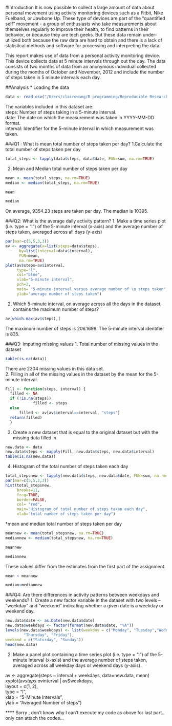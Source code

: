 #Introduction
It is now possible to collect a large amount of data about personal movement using activity monitoring devices such as a Fitbit, Nike Fuelband, or Jawbone Up. These type of devices are part of the “quantified self” movement - a group of enthusiasts who take measurements about themselves regularly to improve their health, to find patterns in their behavior, or because they are tech geeks. But these data remain under-utilized both because the raw data are hard to obtain and there is a lack of statistical methods and software for processing and interpreting the data.

This report makes use of data from a personal activity monitoring device. This device collects data at 5 minute intervals through out the day. The data consists of two months of data from an anonymous individual collected during the months of October and November, 2012 and include the number of steps taken in 5 minute intervals each day.

##Analysis
* Loading the data
```r
data <- read.csv("/Users/clairewang/R programming/Reproducible Research/Project 1/activity.csv", header = TRUE, sep = ",")
```
The variables included in this dataset are:  
steps: Number of steps taking in a 5-minute interval.  
date: The date on which the measurement was taken in YYYY-MM-DD format.  
interval: Identifier for the 5-minute interval in which measurement was taken.  

###Q1 : What is mean total number of steps taken per day?
1.Calculate the total number of steps taken per day
```r
total_steps <- tapply(data$steps, data$date, FUN=sum, na.rm=TRUE) 

```
2. Mean and Median total number of steps taken per day
```r
mean <- mean(total_steps, na.rm=TRUE)
median <- median(total_steps, na.rm=TRUE)
```
```r
mean
```
```r
median
```
On average, 9354.23 steps are taken per day. The median is 10395.

###Q2: What is the average daily activity pattern?
1. Make a time series plot (i.e. type = "l") of the 5-minute interval (x-axis) and the average number of steps taken, averaged across all days (y-axis)
```r
par(mar=c(5,5,3,3))
av <- aggregate(x=list(steps=data$steps),
      by=list(interval=data$interval), 
      FUN=mean,
      na.rm=TRUE)
plot(av$steps~av$interval,
     type="l",
     col="blue",
     xlab="5-minute interval",
     pch=2,
     main= "5-minute interval versus average number of \n steps taken",
     ylab="average number of steps taken")
```
2. Which 5-minute interval, on average across all the days in the dataset, contains the maximum number of steps?
```r
av[which.max(av$steps),]
```
The maximum number of steps is 206.1698. The 5-minute interval identifier is 835. 

###Q3: Imputing missing values
1. Total number of missing values in the dataset
```r
table(is.na(data))
```
There are 2304 missing values in this data set.  
2. Filling in all of the missing values in the dataset by the mean for the 5-minute interval.
```r
Fill <- function(steps, interval) {
  filled <- NA
  if (!is.na(steps))
            filled <- steps
  else
      filled <- av[av$interval==interval, "steps"]
  return(filled)
  }
```
3. Create a new dataset that is equal to the original dataset but with the missing data filled in.  
```r
new.data <- data
new.data$steps <- mapply(Fill, new.data$steps, new.data$interval) 
table(is.na(new.data))
```
4. Histogram of the total number of steps taken each day 
```r
total_stepsnew <- tapply(new.data$steps, new.data$date, FUN=sum, na.rm=TRUE) 
par(mar=c(5,5,2,3))
hist(total_stepsnew,
     breaks=11,
     freq=TRUE,
     border=FALSE,
     col= "red",
     main="Histogram of total number of steps taken each day",
     xlab="total number of steps taken per day")
```
    
*mean and median total number of steps taken per day
```r
meannew <- mean(total_stepsnew, na.rm=TRUE)
mediannew <- median(total_stepsnew, na.rm=TRUE)
```
```r
meannew
```
```r
mediannew
```
These values differ from the estimates from the first part of the assignment.
```r
mean < meannew
```
```r
median<mediannew
```

###Q4: Are there differences in activity patterns between weekdays and weekends?
1. Create a new factor variable in the dataset with two levels – “weekday” and “weekend” indicating whether a given date is a weekday or weekend day.
```r
new.data$date <- as.Date(new.data$date)
new.data$weekdays <- factor(format(new.data$date, "%A")) 
levels(new.data$weekdays) <- list(weekday = c("Monday", "Tuesday","Wednesday",
        "Thursday", "Friday"),
weekend = c("Saturday", "Sunday")) 
head(new.data)
```
2. Make a panel plot containing a time series plot (i.e. type = "l") of the 5-minute interval (x-axis) and the average number of steps taken, averaged across all weekday days or weekend days (y-axis). 

av <- aggregate(steps ~ interval + weekdays, data=new.data, mean)  
xyplot(av$steps ~ av$interval | av$weekdays,  
layout = c(1, 2),  
type = "l",  
xlab = "5-Minute Intervals",  
ylab = "Averaged Number of steps")  

**** Sorry , don't know why I can't execute my code as above for last part.. only can attach the codes...


